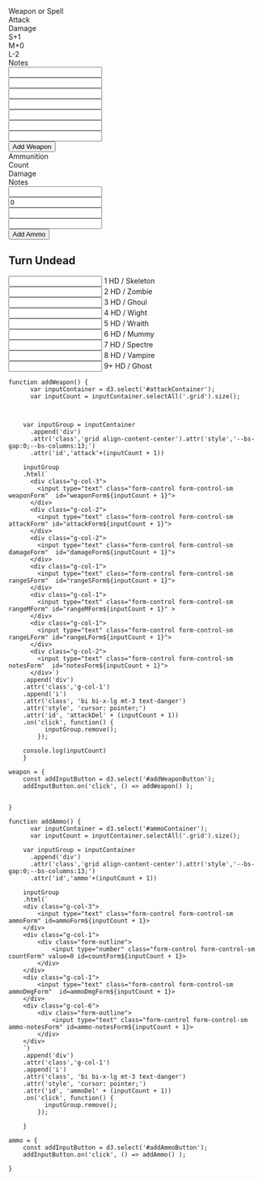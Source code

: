 ```{=html}
    <div id="attackContainer" class="mb-3">
        
    <div class="grid g-0 justify-content-center " style="--bs-gap:0; --bs-columns:13">
    <!-- labels -->
      <div class="g-col-3">
        Weapon or Spell
      </div>
      <div class="g-col-2">
        Attack
      </div>
      <div class="g-col-2">
        Damage
      </div>  
      <div class="g-col-1">
        S+1
      </div>
      <div class="g-col-1">
        M+0
      </div>  
      <div class="g-col-1">
        L-2
      </div>
      <div class="g-col-2">
        Notes
      </div>   
      <div class="g-col-1"> 
            <span></span>
      </div> 


      <div class="g-col-3">
        <input type="text" class="form-control form-control-sm weaponForm"  id="weaponForm1">
      </div>
      <div class="g-col-2">
        <input type="text" class="form-control form-control-sm attackForm"  id="attackForm1">
      </div>
      <div class="g-col-2">
        <input type="text" class="form-control form-control-sm damageForm" id="damageForm1">
      </div>  
      <div class="g-col-1">
        <input type="text" class="form-control form-control-sm rangeSForm"  id="rangeSForm1">
      </div>
      <div class="g-col-1">
        <input type="text" class="form-control form-control-sm rangeMForm" id="rangeMForm1" >
      </div>  
      <div class="g-col-1">
        <input type="text" class="form-control form-control-sm rangeLForm" id="rangeLForm1">
      </div>
      <div class="g-col-2">
        <input type="text" class="form-control form-control-sm notesForm"  id="notesForm1">
      </div>   
      <div class="g-col-1"> 
            <span></span>
      </div>    
    </div>
    </div>
    <div class="input-group  input-group-sm mb-3">
        <button id="addWeaponButton" class="btn btn-primary rounded">Add Weapon</button>
    </div>

    <!-- Ammunition -->
    <div id="ammoContainer" class="mb-3">
        
    <div class="grid g-0 justify-content-center " style="--bs-gap:0; --bs-columns:13">
      <div class="g-col-3">
        Ammunition
      </div>
      <div class="g-col-1">
        Count
      </div>  
      <div class="g-col-1">
        Damage
      </div>  
      <div class="g-col-6">
        Notes
      </div>   
      <div class="g-col-1"> 
            <span></span>
      </div> 
    
    <div class="g-col-3">
        <input type="text" class="form-control form-control-sm ammoForm"  id="ammoForm1">
    </div>
    <div class="g-col-1">
        <div class="form-outline">
            <input type="number" class="form-control form-control-sm countForm" value=0 id="countForm1"
            onkeypress="return event.charCode >= 48 && event.charCode <= 57">
        </div>
    </div>  
    <div class="g-col-1">
        <input type="text" class="form-control form-control-sm ammoDmgForm"  id="ammoDmgForm1">
    </div>
    <div class="g-col-6">
        <div class="form-outline">
            <input type="text" class="form-control form-control-sm ammo-notesForm"  id="ammo-notesForm1">
        </div>
    </div>   
    <div class="g-col-1"> 
            <span></span>
    </div>    
    </div>
    </div>
    <div class="input-group  input-group-sm mb-3">
        <button id="addAmmoButton" class="btn btn-primary rounded">Add Ammo</button>
    </div>

    <h2>Turn Undead</h2>

    <div class="turning">
        <div class="grid mb-3" style="--bs-columns:9">
        <div id="turn-hd1" class="g-col-3 g-col-md-1">
            <input type="text" id="turn1" class="form-control form-control-sm turningForm">
            <label for="turn1" class="form-labelm">1 HD / Skeleton</label>
        </div>
        <div id="turn-hd2" class="g-col-3 g-col-md-1">
            <input type="text" id="turn2" class="form-control form-control-sm turningForm">
            <label for="turn2">2 HD / Zombie</label>
        </div>
        <div id="turn-hd3" class="g-col-3 g-col-md-1" >
            <input type="text" id="turn3" class="form-control form-control-sm turningForm">
            <label for="turn3">3 HD / Ghoul</label>
        </div>
        <div id="turn-hd4"  class="g-col-3 g-col-md-1">
            <input type="text" id="turn4" class="form-control form-control-sm turningForm">
            <label for="turn4" class="form-labelm">4 HD / Wight</label>
        </div>
        <div id="turn-hd5" class="g-col-3 g-col-md-1">
            <input type="text" id="turn5" class="form-control form-control-sm turningForm">
            <label for="turn5">5 HD / Wraith</label>
        </div>
        <div id="turn-hd6"  class="g-col-3 g-col-md-1">
            <input type="text" id="turn6" class="form-control form-control-sm turningForm">
            <label for="turn6">6 HD / Mummy</label>
        </div>
        <div id="turn-hd7"  class="g-col-3 g-col-md-1">
            <input type="text" id="turn7" class="form-control form-control-sm turningForm">
            <label for="turn7" class="form-labelm">7 HD / Spectre</label>
        </div>
        <div id="turn-hd8" class="g-col-3 g-col-md-1">
            <input type="text" id="turn8" class="form-control form-control-sm turningForm">
            <label for="turn8">8 HD / Vampire</label>
        </div>
        <div id="turn-hd9"  class="g-col-3 g-col-md-1">
            <input type="text" id="turn9" class="form-control form-control-sm turningForm">
            <label for="turn9">9+ HD / Ghost</label>
        </div>
        </div> <!--  grid -->    
    </div> <!-- turn div -->

    </div> <!-- combat-tab -->

<!-- ------------------------------------------------------- 
--------------------------------- -------------------------->
```


```ojs

function addWeapon() {
      var inputContainer = d3.select('#attackContainer');
      var inputCount = inputContainer.selectAll('.grid').size();

      

    var inputGroup = inputContainer
      .append('div')
      .attr('class','grid align-content-center').attr('style','--bs-gap:0;--bs-columns:13;')
      .attr('id','attack'+(inputCount + 1))

    inputGroup
    .html(`
      <div class="g-col-3">
        <input type="text" class="form-control form-control-sm weaponForm"  id="weaponForm${inputCount + 1}">
      </div>
      <div class="g-col-2">
        <input type="text" class="form-control form-control-sm attackForm" id="attackForm${inputCount + 1}">
      </div>
      <div class="g-col-2">
        <input type="text" class="form-control form-control-sm damageForm"  id="damageForm${inputCount + 1}">
      </div>  
      <div class="g-col-1">
        <input type="text" class="form-control form-control-sm rangeSForm"  id="rangeSForm${inputCount + 1}">
      </div>
      <div class="g-col-1">
        <input type="text" class="form-control form-control-sm rangeMForm" id="rangeMForm${inputCount + 1}" >
      </div>  
      <div class="g-col-1">
        <input type="text" class="form-control form-control-sm rangeLForm" id="rangeLForm${inputCount + 1}">
      </div>
      <div class="g-col-2">
        <input type="text" class="form-control form-control-sm notesForm"  id="notesForm${inputCount + 1}">
      </div>`)
    .append('div')
    .attr('class','g-col-1')
    .append('i')
    .attr('class', 'bi bi-x-lg mt-3 text-danger')
    .attr('style', 'cursor: pointer;')
    .attr('id', 'attackDel' + (inputCount + 1))
    .on('click', function() {
          inputGroup.remove();
        });
      
    console.log(inputCount)
    }

weapon = {
    const addInputButton = d3.select('#addWeaponButton');
    addInputButton.on('click', () => addWeapon() );

 
}

```


```ojs

function addAmmo() {
      var inputContainer = d3.select('#ammoContainer');
      var inputCount = inputContainer.selectAll('.grid').size();

    var inputGroup = inputContainer
      .append('div')
      .attr('class','grid align-content-center').attr('style','--bs-gap:0;--bs-columns:13;')
      .attr('id','ammo'+(inputCount + 1))

    inputGroup
    .html(`
    <div class="g-col-3">
        <input type="text" class="form-control form-control-sm ammoForm" id=ammoForm${inputCount + 1}>
    </div>
    <div class="g-col-1">
        <div class="form-outline">
            <input type="number" class="form-control form-control-sm countForm" value=0 id=countForm${inputCount + 1}>
        </div>
    </div>
    <div class="g-col-1">
        <input type="text" class="form-control form-control-sm ammoDmgForm"  id=ammoDmgForm${inputCount + 1}>
    </div>  
    <div class="g-col-6">
        <div class="form-outline">
            <input type="text" class="form-control form-control-sm ammo-notesForm" id=ammo-notesForm${inputCount + 1}>
        </div>
    </div>    
    `)
    .append('div')
    .attr('class','g-col-1')
    .append('i')
    .attr('class', 'bi bi-x-lg mt-3 text-danger')
    .attr('style', 'cursor: pointer;')
    .attr('id', 'ammoDel' + (inputCount + 1))
    .on('click', function() {
          inputGroup.remove();
        });
      
    }

ammo = {
    const addInputButton = d3.select('#addAmmoButton');
    addInputButton.on('click', () => addAmmo() );

}

```
